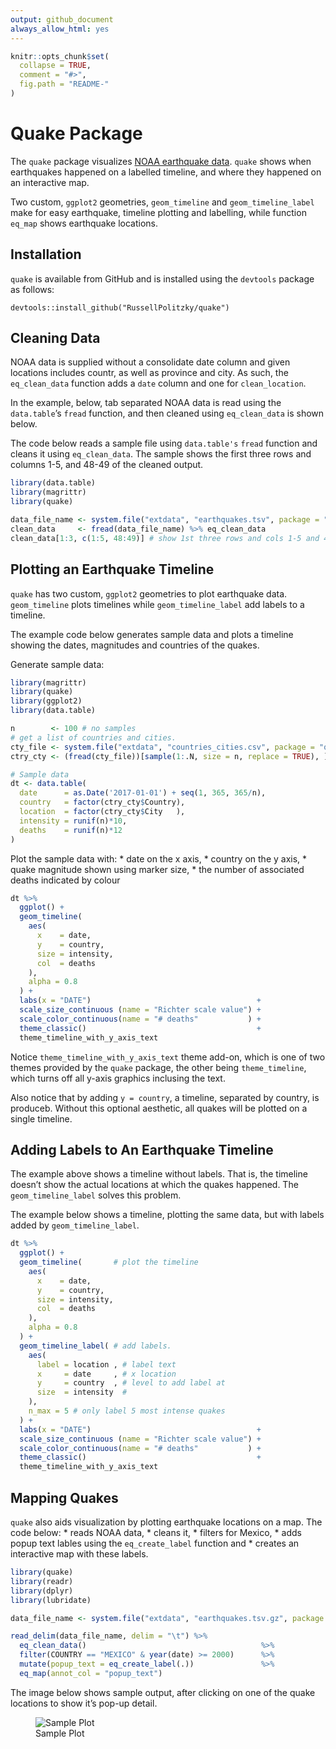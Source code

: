 ```yaml
---
output: github_document
always_allow_html: yes
---
```


<!-- README.md is generated from README.Rmd. Please edit that file -->

```r
knitr::opts_chunk$set(
  collapse = TRUE,
  comment = "#>",
  fig.path = "README-"
)
```

<!-- * Turn on travis for this repo at https://travis-ci.org/profile -->
<!--  * Add a travis shield to your README.md: -->
<!-- [![Travis-CI Build Status](https://travis-ci.org/.svg?branch=master)](https://travis-ci.org/) -->

# Quake Package

The `quake` package visualizes [NOAA earthquake data](https://ngdc.noaa.gov/nndc/struts/form?t=101650&s=1&d=1).
`quake` shows when earthquakes happened on a labelled timeline,
and where they happened on an interactive map.

Two custom, `ggplot2` geometries, `geom_timeline` and `geom_timeline_label`
make for easy earthquake, timeline plotting and labelling, while 
function `eq_map` shows earthquake locations.

## Installation

`quake` is available from GitHub and is installed 
using the `devtools` package as follows:

    devtools::install_github("RussellPolitzky/quake")

## Cleaning Data

NOAA data is supplied without a consolidate date column and given locations
includes countr, as well as province and city.  As such, the `eq_clean_data`
function adds a `date` column and one for `clean_location`.

In the example, below, tab separated NOAA data is read using the `data.table`'s
`fread` function, and then cleaned using `eq_clean_data` is shown below.

The code below reads a sample file using `data.table's` `fread` function
and cleans it using `eq_clean_data`.  The sample shows the first three
rows and columns 1-5, and 48-49 of the cleaned output.

```r
library(data.table)
library(magrittr)
library(quake)

data_file_name <- system.file("extdata", "earthquakes.tsv", package = "quake")
clean_data     <- fread(data_file_name) %>% eq_clean_data
clean_data[1:3, c(1:5, 48:49)] # show 1st three rows and cols 1-5 and 48-49
```

## Plotting an Earthquake Timeline

`quake` has two custom, `ggplot2` geometries to plot earthquake data.
`geom_timeline` plots timelines while `geom_timeline_label` add 
labels to a timeline.

The example code below generates sample data and plots 
a timeline showing the dates, magnitudes and countries of the 
quakes.

Generate sample data:

```r
library(magrittr)
library(quake)
library(ggplot2)
library(data.table)

n        <- 100 # no samples
# get a list of countries and cities.
cty_file <- system.file("extdata", "countries_cities.csv", package = "quake")
ctry_cty <- (fread(cty_file))[sample(1:.N, size = n, replace = TRUE), ]

# Sample data
dt <- data.table(
  date      = as.Date('2017-01-01') + seq(1, 365, 365/n),
  country   = factor(ctry_cty$Country),
  location  = factor(ctry_cty$City   ),
  intensity = runif(n)*10,
  deaths    = runif(n)*12
)
```
Plot the sample data with:
* date on the x axis, 
* country on the y axis, 
* quake magnitude shown using marker size, 
* the number of associated deaths indicated by colour

```r
dt %>%
  ggplot() +
  geom_timeline(
    aes(
      x    = date, 
      y    = country, 
      size = intensity, 
      col  = deaths
    ), 
    alpha = 0.8
  ) +
  labs(x = "DATE")                                     +
  scale_size_continuous (name = "Richter scale value") +
  scale_color_continuous(name = "# deaths"           ) +
  theme_classic()                                      +
  theme_timeline_with_y_axis_text
```
Notice `theme_timeline_with_y_axis_text` theme add-on, which is 
one of two themes provided by the `quake` package, the other being
`theme_timeline`, which turns off all y-axis graphics inclusing
the text.

Also notice that by adding `y = country`, a timeline, separated
by country, is produceb.  Without this optional aesthetic, all 
quakes will be plotted on a single timeline.

## Adding Labels to An Earthquake Timeline

The example above shows a timeline without labels.  That is, 
the timeline doesn't show the actual locations at which 
the quakes happened.  The `geom_timeline_label` solves
this problem.

The example below shows a timeline, plotting the same 
data, but with labels added by `geom_timeline_label`.

```r
dt %>%
  ggplot() +
  geom_timeline(       # plot the timeline
    aes(
      x    = date, 
      y    = country, 
      size = intensity, 
      col  = deaths
    ), 
    alpha = 0.8
  ) + 
  geom_timeline_label( # add labels.
    aes(
      label = location , # label text
      x     = date     , # x location
      y     = country  , # level to add label at 
      size  = intensity  #
    ),
    n_max = 5 # only label 5 most intense quakes
  ) +
  labs(x = "DATE")                                     +
  scale_size_continuous (name = "Richter scale value") +
  scale_color_continuous(name = "# deaths"           ) +
  theme_classic()                                      +
  theme_timeline_with_y_axis_text
```

## Mapping Quakes

`quake` also aids visualization by plotting earthquake locations on a map.
The code below:
* reads NOAA data, 
* cleans it,
* filters for Mexico,
* adds popup text lables using the `eq_create_label` function and
* creates an interactive map with these labels.

```r
library(quake)
library(readr)
library(dplyr)
library(lubridate)

data_file_name <- system.file("extdata", "earthquakes.tsv.gz", package = "quake")

read_delim(data_file_name, delim = "\t") %>%
  eq_clean_data()                                       %>%
  filter(COUNTRY == "MEXICO" & year(date) >= 2000)      %>%
  mutate(popup_text = eq_create_label(.))               %>%
  eq_map(annot_col = "popup_text")
```
The image below shows sample output, after clicking on one of the 
quake locations to show it's pop-up detail.

![Sample Plot](SampleMap.png)














